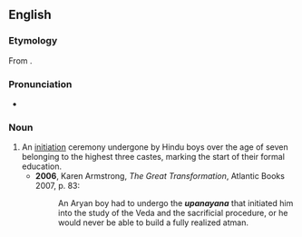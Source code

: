 ==English==
{{wikipedia}}

===Etymology===
From {{uder|en|sa|उपनयन}}.

===Pronunciation===
* {{IPA|en|/uːpəˈnɑːjənə/}}

===Noun===
{{en-noun}}

# An [[initiation]] ceremony undergone by Hindu boys over the age of seven belonging to the highest three castes, marking the start of their formal education.
#* '''2006''', Karen Armstrong, ''The Great Transformation'', Atlantic Books 2007, p. 83:
#*: An Aryan boy had to undergo the '''''upanayana''''' that initiated him into the study of the Veda and the sacrificial procedure, or he would never be able to build a fully realized atman.